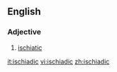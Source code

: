 ==English==

===Adjective===
{{en-adj}}

#{{obsolete}} [[ischiatic]]

[[it:ischiadic]]
[[vi:ischiadic]]
[[zh:ischiadic]]
